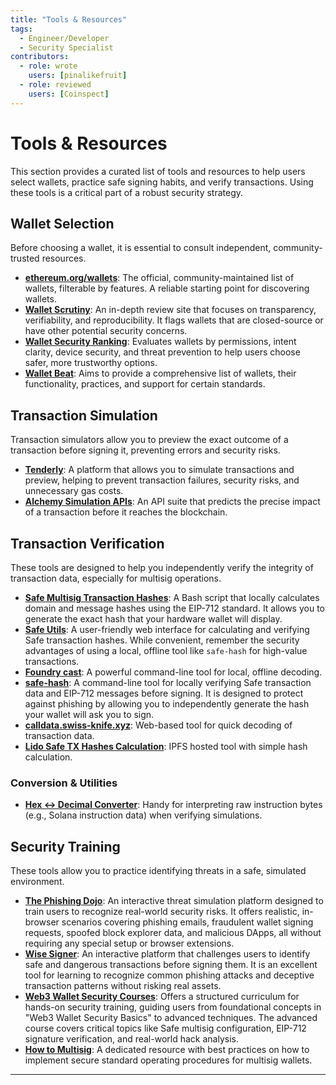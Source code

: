 ```yaml
---
title: "Tools & Resources"
tags:
  - Engineer/Developer
  - Security Specialist
contributors:
  - role: wrote
    users: [pinalikefruit]
  - role: reviewed
    users: [Coinspect]
---
```



<TagProvider>
<TagFilter />

# Tools & Resources

<TagList tags={frontmatter.tags} />
<AttributionList contributors={frontmatter.contributors} />

This section provides a curated list of tools and resources to help users select wallets, practice safe signing habits,
and verify transactions. Using these tools is a critical part of a robust security strategy.

## Wallet Selection

Before choosing a wallet, it is essential to consult independent, community-trusted resources.

- **[ethereum.org/wallets](https://ethereum.org/en/wallets/find-wallet/)**: The official, community-maintained list of
wallets, filterable by features. A reliable starting point for discovering wallets.
- **[Wallet Scrutiny](https://walletscrutiny.com/)**: An in-depth review site that focuses on transparency,
verifiability, and reproducibility. It flags wallets that are closed-source or have other potential security concerns.
- **[Wallet Security Ranking](https://www.coinspect.com/wallets/)**: Evaluates wallets by permissions, intent clarity,
device security, and threat prevention to help users choose safer, more trustworthy options.
- **[Wallet Beat](https://beta.walletbeat.eth.limo/wallet/summary/)**: Aims to provide a comprehensive list of wallets,
their functionality, practices, and support for certain standards.

## Transaction Simulation

Transaction simulators allow you to preview the exact outcome of a transaction before signing it, preventing errors and
security risks.

- **[Tenderly](https://tenderly.co/)**: A platform that allows you to simulate transactions and preview, helping to
prevent transaction failures, security risks, and unnecessary gas costs.
- **[Alchemy Simulation APIs](https://www.alchemy.com/docs/reference/simulation)**: An API suite that predicts the
precise impact of a transaction before it reaches the blockchain.

## Transaction Verification

These tools are designed to help you independently verify the integrity of transaction data, especially for multisig
operations.

- **[Safe Multisig Transaction Hashes](https://github.com/pcaversaccio/safe-tx-hashes-util)**: A Bash script that
locally calculates domain and message hashes using the EIP-712 standard. It allows you to generate the exact hash that
your hardware wallet will display.
- **[Safe Utils](https://safeutils.openzeppelin.com/)**: A user-friendly web interface for calculating and verifying
Safe transaction hashes. While convenient, remember the security advantages of using a local, offline tool like
`safe-hash` for high-value transactions.
- **[Foundry cast](https://book.getfoundry.sh/reference/cast/cast-decode-calldata)**: A powerful command-line tool for
local, offline decoding.
- **[safe-hash](https://github.com/Cyfrin/safe-hash-rs)**: A command-line tool for locally verifying Safe transaction
data and EIP-712 messages before signing. It is designed to protect against phishing by allowing you to independently
generate the hash your wallet will ask you to sign.
- **[calldata.swiss-knife.xyz](https://calldata.swiss-knife.xyz/decoder)**: Web-based tool for quick decoding of
transaction data.
- **[Lido Safe TX Hashes Calculation](https://lido.mypinata.cloud/ipfs/bafybeibuhixxt7rdqxfbuw2tnv3lr6r4qeh4janh3setljbtvwqwtzepsa)**: IPFS hosted tool with simple hash calculation.

### Conversion & Utilities

- **[Hex ↔ Decimal Converter](https://www.rapidtables.com/convert/number/hex-to-decimal.html)**: Handy for interpreting raw instruction bytes (e.g., Solana instruction data) when verifying simulations.

## Security Training

These tools allow you to practice identifying threats in a safe, simulated environment.

- **[The Phishing Dojo](https://www.phishingdojo.com/)**: An interactive threat simulation platform designed to train
users to recognize real-world security risks. It offers realistic, in-browser scenarios covering phishing emails,
fraudulent wallet signing requests, spoofed block explorer data, and malicious DApps, all without requiring any special
setup or browser extensions.
- **[Wise Signer](https://wise-signer.cyfrin.io/)**: An interactive platform that challenges users to identify safe and
dangerous transactions before signing them. It is an excellent tool for learning to recognize common phishing attacks
and deceptive transaction patterns without risking real assets.
- **[Web3 Wallet Security Courses](https://updraft.cyfrin.io/career-tracks/web3-wallet-security/)**: Offers a structured
curriculum for hands-on security training, guiding users from foundational concepts in "Web3 Wallet Security Basics" to
advanced techniques. The advanced course covers critical topics like Safe multisig configuration, EIP-712 signature
verification, and real-world hack analysis.
- **[How to Multisig](https://howtomultisig.com/)**: A dedicated resource with best practices on how to implement secure
standard operating procedures for multisig wallets.

---

</TagProvider>
<ContributeFooter />
